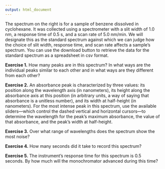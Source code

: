 ```yaml
---
output: html_document
---
```


<!-- The following script makes it possible to use the mhchem -->
<!-- latex package in a .Rmd file and to knit it into an .html file -->
<!-- the font size is scaled to 90% to match text -->

```{=html}
<script type="text/x-mathjax-config">
MathJax.Hub.Config({
  TeX: {
    extensions: ["[Contrib]/mhchem/mhchem.js"]
}
});
MathJax.Hub.Config({ 
        "HTML-CSS": { scale: 90 }, 
        SVG: { linebreaks: { automatic:true } }, 
 });
</script>
```

<!-- text for activity 1 -->

The spectrum on the right is for a sample of benzene dissolved in cyclohexane. It was collected using a spectrometer with a slit width of 1.0 nm, a response time of 0.5 s, and a scan rate of 5.0 nm/min. We will designate this as the standard spectrum against which we can judge how the choice of slit width, response time, and scan rate affects a sample's spectrum. You can use the download button to retrieve the data for the standard spectrum as a spreadsheet in csv format. 

**Exercise 1.** How many peaks are in this spectrum? In what ways are the individual peaks similar to each other and in what ways are they different from each other?

**Exercise 2.** An absorbance peak is characterized by three values: its position along the wavelength axis (in nanometers), its height along the absorbance axis at this position (in arbitrary units, a way of saying that absorbance is a unitless number), and its width at half-height (in nanometers). For the most intense peak in this spectrum, use the available sliders---which control the dashed vertical and horizontal cursors---to determine the wavelength for the peak's maximum absorbance, the value of that absorbance, and the peak's width at half-height.

**Exercise 3.** Over what range of wavelengths does the spectrum show the most noise? 

**Exercise 4.** How many seconds did it take to record this spectrum?

**Exercise 5.** The instrument's response time for this spectrum is 0.5 seconds. By how much will the monochromator advanced during this time?
